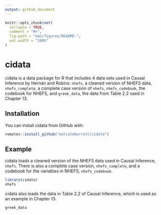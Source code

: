 ```yaml
---
output: github_document
---
```


<!-- README.md is generated from README.Rmd. Please edit that file -->

```r
knitr::opts_chunk$set(
  collapse = TRUE,
  comment = "#>",
  fig.path = "man/figures/README-",
  out.width = "100%"
)
```
# cidata

cidata is a data package for R that includes 4 data sets used in Causal Inference by Hernán and Robins: `nhefs`, a cleaned version of NHEFS data, `nhefs_complete`, a complete case version of `nhefs`, `nhefs_codebook`, the codebook for NHEFS, and `greek_data`, the data from Table 2.2 used in Chapter 13.

## Installation

You can install cidata from GitHub with:

``` r
remotes::install_github("malcolmbarrett/cidata") 
```

## Example

cidata loads a cleaned version of the NHEFS data used in Causal Inference, `nhefs`. There is also a complete case version, `nhefs_complete`, and a codebook for the variables in NHEFS, `nhefs_codebook`.

```r
library(cidata)
nhefs
```

cidata also loads the data in Table 2.2 of Causal Inference, which is used as an example in Chapter 13.

```r
greek_data
```

